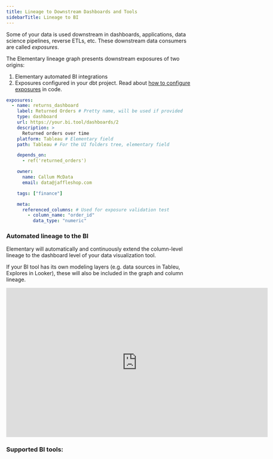 ```yaml
---
title: Lineage to Downstream Dashboards and Tools
sidebarTitle: Lineage to BI
---
```


Some of your data is used downstream in dashboards, applications, data science pipelines, reverse ETLs, etc.
These downstream data consumers are called _exposures_.

The Elementary lineage graph presents downstream exposures of two origins:

1. Elementary automated BI integrations
2. Exposures configured in your dbt project. Read about [how to configure exposures](https://docs.getdbt.com/docs/build/exposures) in code.

<Accordion title="Supported `exposures.yml` fields">

```yaml
exposures:
  - name: returns_dashboard
    label: Returned Orders # Pretty name, will be used if provided
    type: dashboard
    url: https://your.bi.tool/dashboards/2
    description: >
      Returned orders over time
    platform: Tableau # Elementary field
    path: Tableau # For the UI folders tree, elementary field

    depends_on:
      - ref('returned_orders')

    owner:
      name: Callum McData
      email: data@jaffleshop.com

    tags: ["finance"]

    meta:
      referenced_columns: # Used for exposure validation test
        - column_name: "order_id"
          data_type: "numeric"
```

</Accordion>

### Automated lineage to the BI

<Snippet file="cloud/cloud-feature-tag.mdx" />

Elementary will automatically and continuously extend the column-level lineage to the dashboard level of your data visualization tool.

If your BI tool has its own modeling layers (e.g. data sources in Tableu, Explores in Looker), these will also be included in the graph and column lineage. 

<iframe
width="700"
height="400"
src="https://res.cloudinary.com/diuctyblm/video/upload/v1710790204/colum-level-lineage-to-bi-better_c00lz0.mp4"
frameborder="0"
allow="accelerometer; autoplay; clipboard-write; encrypted-media; gyroscope; picture-in-picture"
allowfullscreen
alt="Elementary Lineage"
></iframe>

### Supported BI tools:

<Snippet file="cloud/integrations/cards-groups/bi-cards.mdx" />
